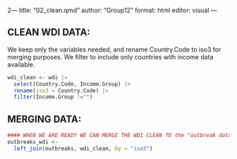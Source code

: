 2---
title: "02_clean.qmd"
author: "Group12"
format: html
editor: visual
---



## CLEAN WDI DATA: 
We keep only the variables needed, and rename Country.Code to iso3 for merging purposes. We filter to include only countries with income data available. 
```r
wdi_clean <- wdi |> 
  select(Country.Code, Income.Group) |> 
  rename(iso3 = Country.Code) |> 
  filter(Income.Group !="")

```



## MERGING DATA: 

```r
#### WHEN WE ARE READY WE CAN MERGE THE WDI CLEAN TO the "outbreak data"
outbreaks_wdi <-  
  left_join(outbreaks, wdi_clean, by = "iso3")
```

